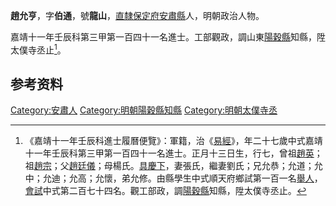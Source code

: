 {{明清人物信息框
| 姓名 = 趙允亨
| 原名 =
| 圖片名稱= 
| 圖片大小 =
| 圖片說明 = 
| 最高職務 = 太僕寺丞
| 國家 = 大明 
| 爵位 =
| 籍貫 = [[直隸|直隸]][[保定府|保定府]][[安肅縣|安肅縣]]
| 族裔 = 
| 旗籍 = 
| 字號 = 
| 諡號 =
| 出生日期 = 正月十三日
| 出生地點 =
| 逝世日期 = 卒年不詳
| 逝世地點 =
| 墓葬 =
| 配偶 = 張氏、劉氏
| 親屬 = 曾祖[[趙英|趙英]]，祖[[趙宗|趙宗]]<br>父[[趙廷儀|趙廷儀]]，母楊氏
| 出身 =
* 嘉靖十一年壬辰科同進士出身
| 經歷 =
| 著作 =  
}}
'''趙允亨'''{{BD|1506年||？年||}}，字'''伯通'''，號'''龍山'''，[[直隸|直隸]][[保定府|保定府]][[安肅縣|安肅縣]]人，明朝政治人物。

嘉靖十一年壬辰科第三甲第一百四十一名進士。工部觀政，調山東[[陽穀縣|陽穀縣]]知縣，陞太僕寺丞止<ref>《嘉靖十一年壬辰科進士履曆便覽》：軍籍，治《[[易經|易經]]》，年二十七歲中式嘉靖十一年壬辰科第三甲第一百四十一名進士。正月十三日生，行七，曾祖[[趙英|趙英]]；祖[[趙宗|趙宗]]；父[[趙廷儀|趙廷儀]]；母楊氏。[[具慶下|具慶下]]，妻張氏，繼妻劉氏；兄允恭；允道；允中；允迪；允高；允懷，弟允修。由縣學生中式順天府鄉試第一百一名[[舉人|舉人]]，[[會試|會試]]中式第二百七十四名。觀工部政，調[[陽穀縣|陽穀縣]]知縣，陞太僕寺丞止。</ref>。

== 参考资料 ==
{{reflist}}

{{嘉靖十一年壬辰科殿试金榜}}

{{Authority control}}

{{DEFAULTSORT:Zhao趙}}
[[Category:安肅人|Category:安肅人]]
[[Category:明朝陽穀縣知縣|Category:明朝陽穀縣知縣]]
[[Category:明朝太僕寺丞|Category:明朝太僕寺丞]]


{{明朝人物小作品}}
